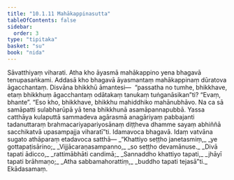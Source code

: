 ```yaml
---
title: "10.1.11 Mahākappinasutta"
tableOfContents: false
sidebar:
  order: 3
type: "tipitaka"
basket: "su"
book: "nida"
---
```



<DynamicBreadcrumb />

<Division number="245" book="nida" bookNo="12" page="471">

<Paragraph number="1302" book="nida">
Sāvatthiyaṃ viharati. Atha kho āyasmā mahākappino yena bhagavā tenupasaṅkami. Addasā kho bhagavā āyasmantaṃ mahākappinaṃ dūratova āgacchantaṃ. Disvāna bhikkhū āmantesi—  “passatha no tumhe, bhikkhave, etaṃ bhikkhuṃ āgacchantaṃ odātakaṃ tanukaṃ tuṅganāsikan”ti? “Evaṃ, bhante”. “Eso kho, bhikkhave, bhikkhu mahiddhiko mahānubhāvo. Na ca sā samāpatti sulabharūpā yā tena bhikkhunā asamāpannapubbā. Yassa catthāya kulaputtā sammadeva agārasmā anagāriyaṃ pabbajanti tadanuttaraṃ brahmacariyapariyosānaṃ diṭṭheva dhamme sayaṃ abhiññā sacchikatvā upasampajja viharatī”ti.
</Paragraph>

<Paragraph number="1303" book="nida">
Idamavoca bhagavā. Idaṃ vatvāna sugato athāparaṃ etadavoca satthā—
</Paragraph>

<Paragraph number="1304" type="verses" book="nida">
_“Khattiyo seṭṭho janetasmiṃ,_  
_ye gottapaṭisārino;_  
_Vijjācaraṇasampanno,_  
_so seṭṭho devamānuse._  

</Paragraph>

<Paragraph number="1305" type="verses" book="nida">
_Divā tapati ādicco,_  
_rattimābhāti candimā;_  
_Sannaddho khattiyo tapati,_  
_jhāyī tapati brāhmaṇo;_  
_Atha sabbamahorattiṃ,_  
_buddho tapati tejasā”ti._  


</Paragraph>
</Division>

<Paragraph number="1306" type="center" book="nida">
Ekādasamaṃ.
</Paragraph>